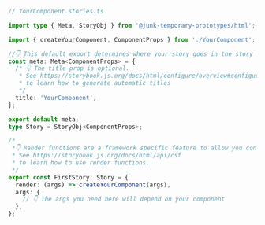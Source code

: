 ```ts
// YourComponent.stories.ts

import type { Meta, StoryObj } from '@junk-temporary-prototypes/html';

import { createYourComponent, ComponentProps } from './YourComponent';

//👇 This default export determines where your story goes in the story list
const meta: Meta<ComponentProps> = {
  /* 👇 The title prop is optional.
   * See https://storybook.js.org/docs/html/configure/overview#configure-story-loading
   * to learn how to generate automatic titles
   */
  title: 'YourComponent',
};

export default meta;
type Story = StoryObj<ComponentProps>;

/*
 *👇 Render functions are a framework specific feature to allow you control on how the component renders.
 * See https://storybook.js.org/docs/html/api/csf
 * to learn how to use render functions.
 */
export const FirstStory: Story = {
  render: (args) => createYourComponent(args),
  args: {
    // 👇 The args you need here will depend on your component
  },
};
```
